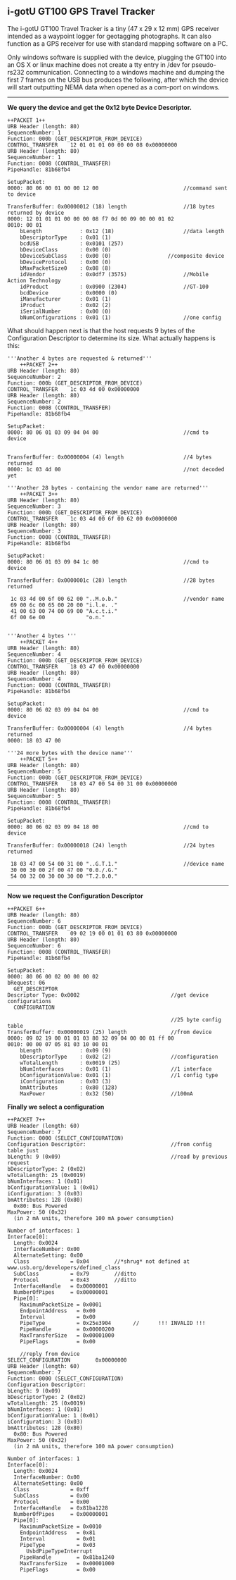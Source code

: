 == i-gotU GT100 GPS Travel Tracker ==

The i-gotU GT100 Travel Tracker is a tiny (47 x 29 x 12 mm) GPS receiver intended as a waypoint logger for geotagging photographs. It can also function as a GPS receiver for use with standard mapping software on a PC.

Only windows software is supplied with the device, plugging the GT100 into an OS X or linux machine does not create a tty entry in /dev for pseudo-rs232 communication.  Connecting to a windows machine and dumping the first 7 frames on the USB bus produces the following, after which the device will start outputting NEMA data when opened as a com-port on windows.

----

'''We query the device and get the 0x12 byte Device Descriptor.'''
<pre>
++PACKET 1++
URB Header (length: 80)
SequenceNumber: 1
Function: 000b (GET_DESCRIPTOR_FROM_DEVICE)
CONTROL_TRANSFER	12 01 01 01 00 00 00 08	0x00000000
URB Header (length: 80)
SequenceNumber: 1
Function: 0008 (CONTROL_TRANSFER)
PipeHandle: 81b68fb4

SetupPacket:
0000: 80 06 00 01 00 00 12 00                           //command sent to device

TransferBuffer: 0x00000012 (18) length                  //18 bytes returned by device
0000: 12 01 01 01 00 00 00 08 f7 0d 00 09 00 00 01 02 
0010: 00 01 
    bLength            : 0x12 (18)                      //data length
    bDescriptorType    : 0x01 (1)                       
    bcdUSB             : 0x0101 (257)
    bDeviceClass       : 0x00 (0)
    bDeviceSubClass    : 0x00 (0)                  //composite device
    bDeviceProtocol    : 0x00 (0)
    bMaxPacketSize0    : 0x08 (8)
    idVendor           : 0x0df7 (3575)                  //Mobile Action Technology
    idProduct          : 0x0900 (2304)                  //GT-100
    bcdDevice          : 0x0000 (0)
    iManufacturer      : 0x01 (1)
    iProduct           : 0x02 (2)
    iSerialNumber      : 0x00 (0)
    bNumConfigurations : 0x01 (1)                       //one config 
</pre>

What should happen next is that the host requests 9 bytes of the Configuration Descriptor to determine its size. What actually happens is this:

<pre>
'''Another 4 bytes are requested & returned'''
    ++PACKET 2++
URB Header (length: 80)
SequenceNumber: 2
Function: 000b (GET_DESCRIPTOR_FROM_DEVICE)
CONTROL_TRANSFER	1c 03 4d 00	0x00000000
URB Header (length: 80)
SequenceNumber: 2
Function: 0008 (CONTROL_TRANSFER)
PipeHandle: 81b68fb4

SetupPacket:
0000: 80 06 01 03 09 04 04 00                           //cmd to device


TransferBuffer: 0x00000004 (4) length                   //4 bytes returned
0000: 1c 03 4d 00                                       //not decoded yet

'''Another 28 bytes - containing the vendor name are returned'''
    ++PACKET 3++
URB Header (length: 80)
SequenceNumber: 3
Function: 000b (GET_DESCRIPTOR_FROM_DEVICE)
CONTROL_TRANSFER	1c 03 4d 00 6f 00 62 00	0x00000000
URB Header (length: 80)
SequenceNumber: 3
Function: 0008 (CONTROL_TRANSFER)
PipeHandle: 81b68fb4

SetupPacket:
0000: 80 06 01 03 09 04 1c 00                           //cmd to device

TransferBuffer: 0x0000001c (28) length                  //28 bytes returned

 1c 03 4d 00 6f 00 62 00 "..M.o.b."                     //vendor name
 69 00 6c 00 65 00 20 00 "i.l.e. ."
 41 00 63 00 74 00 69 00 "A.c.t.i."
 6f 00 6e 00             "o.n."


'''Another 4 bytes '''
    ++PACKET 4++	
URB Header (length: 80)
SequenceNumber: 4
Function: 000b (GET_DESCRIPTOR_FROM_DEVICE)
CONTROL_TRANSFER	18 03 47 00	0x00000000
URB Header (length: 80)
SequenceNumber: 4
Function: 0008 (CONTROL_TRANSFER)
PipeHandle: 81b68fb4

SetupPacket:
0000: 80 06 02 03 09 04 04 00                           //cmd to device

TransferBuffer: 0x00000004 (4) length                   //4 bytes returned
0000: 18 03 47 00                       

'''24 more bytes with the device name'''
    ++PACKET 5++
URB Header (length: 80)
SequenceNumber: 5
Function: 000b (GET_DESCRIPTOR_FROM_DEVICE)
CONTROL_TRANSFER	18 03 47 00 54 00 31 00	0x00000000
URB Header (length: 80)
SequenceNumber: 5
Function: 0008 (CONTROL_TRANSFER)
PipeHandle: 81b68fb4

SetupPacket:
0000: 80 06 02 03 09 04 18 00                           //cmd to device

TransferBuffer: 0x00000018 (24) length                  //24 bytes returned

 18 03 47 00 54 00 31 00 "..G.T.1."                     //device name
 30 00 30 00 2f 00 47 00 "0.0./.G."
 54 00 32 00 30 00 30 00 "T.2.0.0."
</pre>

----

'''Now we request the Configuration Descriptor'''
<pre>
++PACKET 6++
URB Header (length: 80)
SequenceNumber: 6
Function: 000b (GET_DESCRIPTOR_FROM_DEVICE)
CONTROL_TRANSFER	09 02 19 00 01 01 03 80	0x00000000
URB Header (length: 80)
SequenceNumber: 6
Function: 0008 (CONTROL_TRANSFER)
PipeHandle: 81b68fb4

SetupPacket:
0000: 80 06 00 02 00 00 00 02 
bRequest: 06  
  GET_DESCRIPTOR
Descriptor Type: 0x0002                             //get device configurations
  CONFIGURATION

                                                    //25 byte config table
TransferBuffer: 0x00000019 (25) length              //from device    
0000: 09 02 19 00 01 01 03 80 32 09 04 00 00 01 ff 00 
0010: 00 00 07 05 81 03 10 00 01 
    bLength            : 0x09 (9)
    bDescriptorType    : 0x02 (2)                   //configuration
    wTotalLength       : 0x0019 (25)
    bNumInterfaces     : 0x01 (1)                   //1 interface
    bConfigurationValue: 0x01 (1)                   //1 config type
    iConfiguration     : 0x03 (3)
    bmAttributes       : 0x80 (128)
    MaxPower           : 0x32 (50)                  //100mA
</pre>

'''Finally we select a configuration'''
<pre>
++PACKET 7++		
URB Header (length: 60)
SequenceNumber: 7
Function: 0000 (SELECT_CONFIGURATION)
Configuration Descriptor:                           //from config table just
bLength: 9 (0x09)                                   //read by previous request
bDescriptorType: 2 (0x02)
wTotalLength: 25 (0x0019)
bNumInterfaces: 1 (0x01)
bConfigurationValue: 1 (0x01)
iConfiguration: 3 (0x03)
bmAttributes: 128 (0x80)
  0x80: Bus Powered
MaxPower: 50 (0x32)
  (in 2 mA units, therefore 100 mA power consumption)

Number of interfaces: 1
Interface[0]:
  Length: 0x0024
  InterfaceNumber: 0x00
  AlternateSetting: 0x00
  Class             = 0x04        //*shrug* not defined at www.usb.org/developers/defined_class
  SubClass          = 0x79        //ditto
  Protocol          = 0x43        //ditto
  InterfaceHandle   = 0x00000001
  NumberOfPipes     = 0x00000001
  Pipe[0]:
    MaximumPacketSize = 0x0001
    EndpointAddress   = 0x00
    Interval          = 0x00
    PipeType          = 0x25e3904       //      !!! INVALID !!!
    PipeHandle        = 0x00000200
    MaxTransferSize   = 0x00001000
    PipeFlags         = 0x00
    
    //reply from device
SELECT_CONFIGURATION		0x00000000
URB Header (length: 60)
SequenceNumber: 7
Function: 0000 (SELECT_CONFIGURATION)
Configuration Descriptor:
bLength: 9 (0x09)
bDescriptorType: 2 (0x02)
wTotalLength: 25 (0x0019)
bNumInterfaces: 1 (0x01)
bConfigurationValue: 1 (0x01)
iConfiguration: 3 (0x03)
bmAttributes: 128 (0x80)
  0x80: Bus Powered
MaxPower: 50 (0x32)
  (in 2 mA units, therefore 100 mA power consumption)

Number of interfaces: 1
Interface[0]:
  Length: 0x0024
  InterfaceNumber: 0x00
  AlternateSetting: 0x00
  Class             = 0xff
  SubClass          = 0x00
  Protocol          = 0x00
  InterfaceHandle   = 0x81ba1228
  NumberOfPipes     = 0x00000001
  Pipe[0]:
    MaximumPacketSize = 0x0010
    EndpointAddress   = 0x81
    Interval          = 0x01
    PipeType          = 0x03
      UsbdPipeTypeInterrupt
    PipeHandle        = 0x81ba1240
    MaxTransferSize   = 0x00001000
    PipeFlags         = 0x00
</pre>